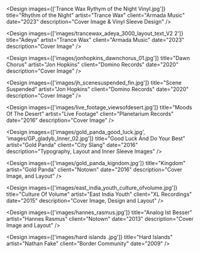 
<Design
	images={['Trance Wax Rythym of the Night Vinyl.jpg']}
	title="Rhythm of the Night"
	artist="Trance Wax"
	client="Armada Music"
	date="2023"
	description="Cover Image & Vinyl Sleeve Design"
/>

<Design
	images={['images/trancewax_adeya_3000_layout_text_V2 2']}
	title="Adeya"
	artist="Trance Wax"
	client="Armada Music"
	date="2023"
	description="Cover Image"
/>

<Design
	images={['images/jonhopkins_dawnchorus_01.jpg']}
	title="Dawn Chorus"
	artist="Jon Hopkins"
	client="Domino Records"
	date="2020"
	description="Cover Image"
/>

<Design
	images={['images/jh_scenesuspended_fin.jpg']}
	title="Scene Suspended"
	artist="Jon Hopkins"
	client="Domino Records"
	date="2020"
	description="Cover Image"
/>

<Design
	images={['images/live_footage_viewsofdesert.jpg']}
	title="Moods Of The Desert"
	artist="Live Footage"
	client="Planetarium Records"
	date="2016"
	description="Cover Image"
/>

<Design
	images={['images/gold_panda_good_luck.jpg', 'images/GP_gladyb_Inner_02.jpg']}
	title="Good Luck And Do Your Best"
	artist="Gold Panda"
	client="City Slang"
	date="2016"
	description="Typography, Layout and Inner Sleeve Images"
/>

<Design
	images={['images/gold_panda_kigndom.jpg']}
	title="Kingdom"
	artist="Gold Panda"
	client="Notown"
	date="2016"
	description="Cover Image, and Layout"
/>

<Design
	images={['images/east_india_youth_culture_ofvolume.jpg']}
	title="Culture Of Volume"
	artist="East India Youth"
	client="XL Recordings"
	date="2015"
	description="Cover Image, Design and Layout"
/>

<Design
	images={['images/hannes_rasmus.jpg']}
	title="Analog Ist Besser"
	artist="Hannes Rasmus"
	client="Notown"
	date="2013"
	description="Cover Image and Layout"
/>

<Design
	images={['images/hard islands .jpg']}
	title="Hard Islands"
	artist="Nathan Fake"
	client="Border Community"
	date="2009"
/>
